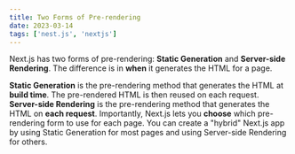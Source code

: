 ```yaml
---
title: Two Forms of Pre-rendering
date: 2023-03-14
tags: ['nest.js', 'nextjs']
---
```


Next.js has two forms of pre-rendering: **Static Generation** and **Server-side Rendering**. The difference is in **when** it generates the HTML for a page.

**Static Generation** is the pre-rendering method that generates the HTML at **build time**. The pre-rendered HTML is then reused on each request.
**Server-side Rendering** is the pre-rendering method that generates the HTML on **each request**.
Importantly, Next.js lets you **choose** which pre-rendering form to use for each page. You can create a "hybrid" Next.js app by using Static Generation for most pages and using Server-side Rendering for others.
